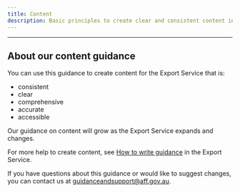 ```yaml
---
title: Content
description: Basic principles to create clear and consistent content in the Export Service. Learn how to express, structure and style content that meets users’ needs.
---
```


---

## About our content guidance

You can use this guidance to create content for the Export Service that is:

- consistent
- clear
- comprehensive
- accurate
- accessible

Our guidance on content will grow as the Export Service expands and changes.

For more help to create content, see [How to write guidance](/guides/how-to-write-guidance) in the Export Service.

If you have questions about this guidance or would like to suggest changes, you can contact us at [guidanceandsupport@aff.gov.au](mailto:guidanceandsupport@aff.gov.au).
